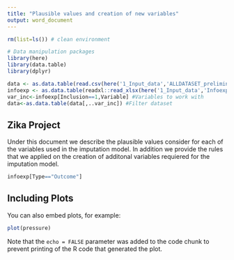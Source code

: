 ```yaml
---
title: "Plausible values and creation of new variables"
output: word_document
---
```


```r
rm(list=ls()) # clean environment

# Data manipulation packages
library(here) 
library(data.table)
library(dplyr)
```


```r
data <- as.data.table(read.csv(here('1_Input_data','ALLDATASET_preliminary.csv')))
infoexp <- as.data.table(readxl::read_xlsx(here('1_Input_data','Infoexp.xlsx'),sheet="Table")) #CSV file with the outcome, exposure and pregnant women from "20-20-20 key variables - ZIKV IPD-MA_June 7 2021.xlsx", same info but better to manipulate in R. 
var_inc<-infoexp[Inclusion==1,Variable] #Variables to work with
data<-as.data.table(data[,..var_inc]) #Filter dataset
```

## Zika Project

Under this document we describe the plausible values consider for each of the variables used in the imputation model. In addition we provide the rules that we applied on the creation of additonal variables requiered for the imputation model.

```r
infoexp[Type=="Outcome"]
```

## Including Plots

You can also embed plots, for example:

```r
plot(pressure)
```

Note that the `echo = FALSE` parameter was added to the code chunk to prevent printing of the R code that generated the plot.
